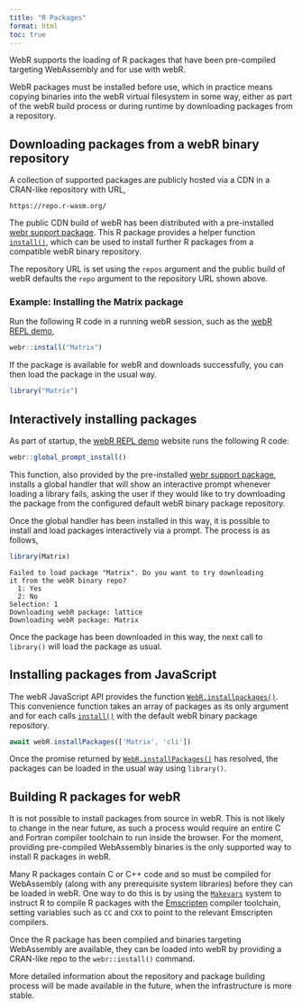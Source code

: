 ```yaml
---
title: "R Packages"
format: html
toc: true
---
```


WebR supports the loading of R packages that have been pre-compiled targeting WebAssembly and for use with webR.

WebR packages must be installed before use, which in practice means copying binaries into the webR virtual filesystem in some way, either as part of the webR build process or during runtime by downloading packages from a repository.

## Downloading packages from a webR binary repository

A collection of supported packages are publicly hosted via a CDN in a CRAN-like repository with URL,

    https://repo.r-wasm.org/

The public CDN build of webR has been distributed with a pre-installed [webr support package](rapi). This R package provides a helper function [`install()`](api/r.qmd#install-one-or-more-packages-from-a-webr-binary-package-repo), which can be used to install further R packages from a compatible webR binary repository.

The repository URL is set using the `repos` argument and the public build of webR defaults the `repo` argument to the repository URL shown above.

### Example: Installing the Matrix package

Run the following R code in a running webR session, such as the [webR REPL demo](https://webr.r-wasm.org/latest/),

```r
webr::install("Matrix")
```

If the package is available for webR and downloads successfully, you can then load the package in the usual way.

```r
library("Matrix")
```

## Interactively installing packages

As part of startup, the [webR REPL demo](https://webr.r-wasm.org/latest/) website runs the following R code:

```r
webr::global_prompt_install()
```

This function, also provided by the pre-installed [webr support package](api/r.qmd), installs a global handler that will show an interactive prompt whenever loading a library fails, asking the user if they would like to try downloading the package from the configured default webR binary package repository.

Once the global handler has been installed in this way, it is possible to install and load packages interactively via a prompt. The process is as follows,

``` r
library(Matrix)
```

    Failed to load package "Matrix". Do you want to try downloading
    it from the webR binary repo?
      1: Yes
      2: No
    Selection: 1
    Downloading webR package: lattice
    Downloading webR package: Matrix

Once the package has been downloaded in this way, the next call to `library()` will load the package as usual.

## Installing packages from JavaScript

The webR JavaScript API provides the function [`WebR.installpackages()`](api/js/classes/WebR.WebR.md#installpackages). This convenience function takes an array of packages as its only argument and for each calls [`install()`](api/r.qmd#install-one-or-more-packages-from-a-webr-binary-package-repo) with the default webR binary package repository.

``` javascript
await webR.installPackages(['Matrix', 'cli'])
```

Once the promise returned by [`WebR.installPackages()`](api/js/classes/WebR.WebR.md#installpackages) has resolved, the packages can be loaded in the usual way using `library()`.

## Building R packages for webR

::: callout-note
It is not possible to install packages from source in webR. This is not likely to change in the near future, as such a process would require an entire C and Fortran compiler toolchain to run inside the browser. For the moment, providing pre-compiled WebAssembly binaries is the only supported way to install R packages in webR.
:::

Many R packages contain C or C++ code and so must be compiled for WebAssembly (along with any prerequisite system libraries) before they can be loaded in webR. One way to do this is by using the [`Makevars`](https://cran.r-project.org/doc/manuals/r-devel/R-exts.html#Using-Makevars) system to instruct R to compile R packages with the [Emscripten](https://emscripten.org/index.html) compiler toolchain, setting variables such as `CC` and `CXX` to point to the relevant Emscripten compilers.

Once the R package has been compiled and binaries targeting WebAssembly are available, they can be loaded into webR by providing a CRAN-like repo to the `webr::install()` command.

More detailed information about the repository and package building process will be made available in the future, when the infrastructure is more stable.
